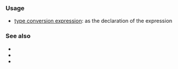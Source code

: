 {{cpp/keyword/title|{{tt|static_cast}}}}
{{cpp/keyword/navbar}}

===Usage===
* [[cpp/language/static_cast|{{tt|static_cast}} type conversion expression]]: as the declaration of the expression

===See also===
* {{rlpt|const_cast}}
* {{rlpt|dynamic_cast}}
* {{rlpt|reinterpret_cast}}

{{langlinks|de|es|fr|it|ja|pt|ru|zh}}